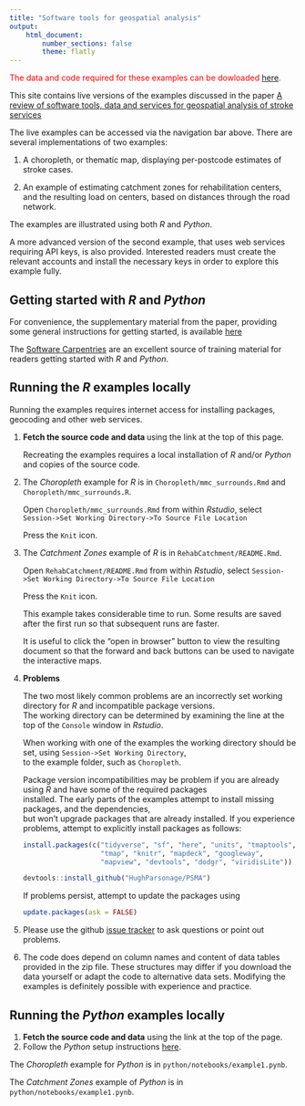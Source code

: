 ```yaml
---
title: "Software tools for geospatial analysis"
output:
    html_document:
        number_sections: false
        theme: flatly
---
```


 <span style="color:red">The data and code required for these examples can be dowloaded [here](https://github.com/richardbeare/GeospatialStroke/archive/master.zip).</span>

This site contains live versions of the examples discussed in the paper 
[A review of software tools, data and services for geospatial analysis of stroke services](https:/frontiersin.org/)

The live examples can be accessed via the navigation bar above. There are several
implementations of two examples: 

1. A choropleth, or thematic map, displaying
per-postcode estimates of stroke cases.

1. An example of estimating catchment zones for rehabilitation centers,
and the resulting load on centers, based on distances through the
road network.

The examples are illustrated using both _R_ and _Python_.

A more advanced version of the second example, that uses web services
requiring API keys, is also provided. Interested readers must create
the relevant accounts and install the necessary keys in order to
explore this example fully.

## Getting started with _R_ and _Python_

For convenience, the supplementary material from the paper, providing
some general instructions for getting started, is available [here](supplementary.html)

The [Software Carpentries](https://software-carpentry.org/) are an excellent source of training material
for readers getting started with _R_ and _Python_.

## Running the _R_ examples locally

Running the examples requires internet access for installing packages, geocoding and other web services.

1. **Fetch the source code and data ** using the link at the top of this page.

     Recreating the examples requires a local installation of _R_ and/or _Python_ and copies of the source code.
   
2. The _Choropleth_ example for _R_ is in `Choropleth/mmc_surrounds.Rmd` and `Choropleth/mmc_surrounds.R`.

    Open `Choropleth/mmc_surrounds.Rmd` from within _Rstudio_, select `Session->Set Working Directory->To Source File Location`
    
    Press the `Knit` icon.
   
3. The _Catchment Zones_ example of _R_ is in `RehabCatchment/README.Rmd`.

    Open `RehabCatchment/README.Rmd` from within _Rstudio_, select `Session->Set Working Directory->To Source File Location`
    
    Press the `Knit` icon.
    
    This example takes considerable time to run. Some results are saved after the first run so that subsequent runs are faster.
    
    It is useful to click the "open in browser" button to view the resulting document so that the forward and back buttons can
    be used to navigate the interactive maps.
    
4. **Problems** 

    The two most likely common problems are an incorrectly set working directory for _R_ and incompatible package versions.   
    The working directory can be determined by examining the line at the top of the `Console` window in _Rstudio_.
    
    When working with one of the examples the working directory should be set, using `Session->Set Working Directory`,  
    to the example folder, such as `Choropleth`.
    
    Package version incompatibilities may be problem if you are already using _R_ and have some of the required packages  
    installed. The early parts of the examples attempt to install missing packages, and the dependencies,  
    but won't upgrade packages that are already installed. If you experience problems, attempt to explicitly install packages as follows:
    
    ```r
    install.packages(c("tidyverse", "sf", "here", "units", "tmaptools", 
                       "tmap", "knitr", "mapdeck", "googleway",
                       "mapview", "devtools", "dodgr", "viridisLite"))

    devtools::install_github("HughParsonage/PSMA")

    ```
     
     If problems persist, attempt to update the packages using   
         
    ```r
    update.packages(ask = FALSE)
    ```
    
5. Please use the github [issue tracker](https://github.com/richardbeare/GeospatialStroke/issues) to ask questions or point out problems.    
    
6. The code does depend on column names and content of data tables provided in the zip file. These structures may differ if you download the data yourself or adapt the code to alternative data sets. Modifying the examples is definitely possible with experience and practice.


## Running the _Python_ examples locally

1. **Fetch the source code and data** using the link at the top of the page.
1. Follow the _Python_ setup instructions [here](supplementary.html).

The _Choropleth_ example for _Python_ is in `python/notebooks/example1.pynb`.

The _Catchment Zones_ example of _Python_ is in `python/notebooks/example1.pynb`.


